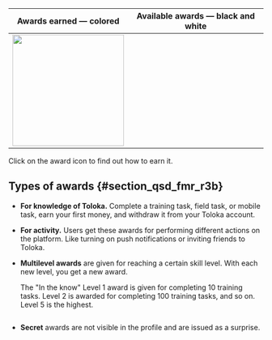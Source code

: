 Awards earned — colored | Available awards — black and white
----- | -----
<img src="https://tlk-infra-front.azureedge.net/portal-static/uploaded/images/1676733333638/1676733333638_original_svg.svg" width="220px" alt="" /> | <Image width="220px" imageId="1676449035619" alt="" />

Click on the award icon to find out how to earn it.

## Types of awards {#section_qsd_fmr_r3b}

- **For knowledge of Toloka.** Complete a training task, field task, or mobile task, earn your first money, and withdraw it from your Toloka account.

- **For activity.** Users get these awards for performing different actions on the platform. Like turning on push notifications or inviting friends to Toloka.

- **Multilevel awards** are given for reaching a certain skill level. With each new level, you get a new award.

    <Cut title="Example">

    The "In the know" Level 1 award is given for completing 10 training tasks. Level 2 is awarded for completing 100 training tasks, and so on. Level 5 is the highest.

    <Image withBackground imageId="1676449033078" alt="" />

    </Cut>

- **Secret** awards are not visible in the profile and are issued as a surprise.
